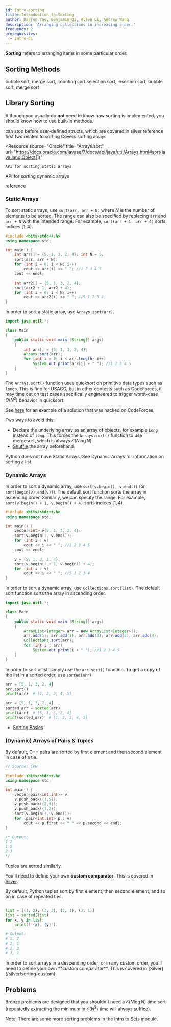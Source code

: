 ```yaml
---
id: intro-sorting
title: Introduction to Sorting
author: Darren Yao, Benjamin Qi, Allen Li, Andrew Wang
description: 'Arranging collections in increasing order.'
frequency: 2
prerequisites:
  - intro-ds
---
```


**Sorting** refers to arranging items in some particular order.

## Sorting Methods

<FocusProblem problem="bubble" />

<Resources>
	<Resource source="CPH" title="3.1 - Sorting Theory" starred>
		bubble sort, merge sort, counting sort
	</Resource>
	<Resource source="CSA" title="Sorting" url="sorting">
		selection sort, insertion sort, bubble sort, merge sort
	</Resource>
</Resources>

<!-- No bronze problem should require you to sort an array in $\mathcal{O}(N\log N)$ time for Bronze,  -->

## Library Sorting

Although you usually do **not** need to know how sorting is implemented, you
should know how to use built-in methods.

<LanguageSection>

<CPPSection>

<Resources>
	<Resource source="CPH" title="3.2 - Sorting in C++" starred>
		can stop before user-defined structs, which are covered in silver
	</Resource>
	<Resource
		source="CPP"
		title="std::sort"
		url="https://en.cppreference.com/w/cpp/algorithm/sort"
	>
		reference
	</Resource>
	<Resource source="CF" title="C++ Tricks" url="74684">
		first two related to sorting
	</Resource>
</Resources>

</CPPSection>

<JavaSection>

<Resources>
<Resource
	source="tutorialspoint"
	title="Java sorting"
	url="https://www.tutorialspoint.com/java/util/arrays_sort_object_index.htm"
>
	Covers sorting arrays
</Resource>

<Resource
	source="Oracle"
	title="Arrays.sort"
	url="https://docs.oracle.com/javase/7/docs/api/java/util/Arrays.html#sort(java.lang.Object[])"
>
	API for sorting static arrays
</Resource>

<Resource 
	  source = "Oracle"
	  title = "Collections.sort"
	  url = "https://docs.oracle.com/javase/7/docs/api/java/util/Collections.html#sort(java.util.List)"
	>
	API for sorting dynamic arrays
</Resource>
</Resources>

</JavaSection>

<PySection>

<Resources>
	<Resource
		source="PY"
		title="Sorting HOW TO"
		url="https://docs.python.org/3/howto/sorting.html"
	>
		reference
	</Resource>
</Resources>

</PySection>

</LanguageSection>

### Static Arrays

<LanguageSection>

<CPPSection>

To sort static arrays, use `sort(arr, arr + N)` where $N$ is the number of
elements to be sorted. The range can also be specified by replacing `arr` and
`arr + N` with the intended range. For example, `sort(arr + 1, arr + 4)` sorts
indices $[1, 4)$.

```cpp
#include <bits/stdc++.h>
using namespace std;

int main() {
	int arr[] = {5, 1, 3, 2, 4}; int N = 5;
	sort(arr, arr + N);
	for (int i = 0; i < N; i++)
		cout << arr[i] << " "; //1 2 3 4 5
	cout << endl;

	int arr2[] = {5, 1, 3, 2, 4};
	sort(arr2 + 1, arr2 + 4);
	for (int i = 0; i < N; i++)
		cout << arr2[i] << " "; //5 1 2 3 4
}

```

</CPPSection>

<JavaSection>

In order to sort a static array, use `Arrays.sort(arr)`.

```java
import java.util.*;

class Main
{
	public static void main (String[] args)
	{
		int arr[] = {5, 1, 3, 2, 4};
		Arrays.sort(arr);
		for (int i = 0; i < arr.length; i++)
			System.out.print(arr[i] + " "); //1 2 3 4 5
	}
}
```

<Warning>

The `Arrays.sort()` function uses quicksort on primitive data types such as
`long`s. This is fine for USACO, but in other contests such as CodeForces, it
may time out on test cases specifically engineered to trigger worst-case
$\Theta(N^2)$ behavior in quicksort.

</Warning>

See [here](https://codeforces.com/contest/1324/hacks/625031/) for an example of
a solution that was hacked on CodeForces.

Two ways to avoid this:

- Declare the underlying array as an array of objects, for example `Long`
  instead of `long`. This forces the `Arrays.sort()` function to use mergesort,
  which is always $\mathcal{O}(N \log N)$.
- [Shuffle](https://pastebin.com/k6gCRJDv) the array beforehand.

</JavaSection>

<PySection>
Python does not have Static Arrays. See Dynamic Arrays for information on sorting a list.
</PySection>
</LanguageSection>

### Dynamic Arrays

<LanguageSection>

<CPPSection>

In order to sort a dynamic array, use `sort(v.begin(), v.end())` (or
`sort(begin(v),end(v))`). The default sort function sorts the array in ascending
order. Similarly, we can specify the range. For example,
`sort(v.begin() + 1, v.begin() + 4)` sorts indices $[1, 4)$.

```cpp
#include <bits/stdc++.h>
using namespace std;

int main() {
	vector<int> v{5, 1, 3, 2, 4};
	sort(v.begin(), v.end());
	for (int i : v)
		cout << i << " "; //1 2 3 4 5
	cout << endl;

	v = {5, 1, 3, 2, 4};
	sort(v.begin() + 1, v.begin() + 4);
	for (int i : v)
		cout << i << " "; //5 1 2 3 4
}

```

</CPPSection>

<JavaSection>

In order to sort a dynamic array, use `Collections.sort(list)`. The default sort
function sorts the array in ascending order.

```java
import java.util.*;

class Main
{
	public static void main (String[] args)
	{
		ArrayList<Integer> arr = new ArrayList<Integer>();
		arr.add(5); arr.add(1); arr.add(3); arr.add(2); arr.add(4);
		Collections.sort(arr);
		for (int i : arr)
			System.out.print(i + " "); //1 2 3 4 5
	}
}
```

</JavaSection>

<PySection>

In order to sort a list, simply use the `arr.sort()` function. To get a copy of the list in a sorted order, use `sorted(arr)`
	
```python
arr = [5, 1, 3, 2, 4]
arr.sort()
print(arr)  # [1, 2, 3, 4, 5]
	
arr = [5, 1, 3, 2, 4]
sorted_arr = sorted(arr) 
print(arr)  # [5, 1, 3, 2, 4]
print(sorted_arr)  # [1, 2, 3, 4, 5]
```

- [Sorting Basics](https://docs.python.org/3/howto/sorting.html)

</PySection>

</LanguageSection>

### (Dynamic) Arrays of Pairs & Tuples

<LanguageSection>

<CPPSection>

By default, C++ pairs are sorted by first element and then second element in
case of a tie.

```cpp
// Source: CPH

#include <bits/stdc++.h>
using namespace std;

int main() {
	vector<pair<int,int>> v;
	v.push_back({1,5});
	v.push_back({2,3});
	v.push_back({1,2});
	sort(v.begin(), v.end());
	for (pair<int,int> p : v)
		cout << p.first << " " << p.second << endl;
}

/* Output:
1 2
1 5
2 3
*/
```

Tuples are sorted similarly.

</CPPSection>

<JavaSection>

You'll need to define your own **custom comparator**. This is covered in
[Silver](/silver/sorting-custom).

</JavaSection>

<PySection>

By default, Python tuples sort by first element, then second element, and so on
in case of repeated ties.

```py

list = [(1, 2), (2, 3), (2, 1), (3, 1)]
list = sorted(list)
for x, y in list:
	print(f'{x}, {y}')

# Output:
# 1, 2
# 2, 1
# 2, 3
# 3, 1
```

</PySection>

</LanguageSection>

<Warning>
In order to sort arrays in a descending order, or in any custom order, you'll need to define your own **custom comparator**. This is covered in
[Silver](/silver/sorting-custom).
</Warning>
	
## Problems

<Warning>

Bronze problems are designed that you shouldn't need a $\mathcal{O}(N\log N)$
time sort (repeatedly extracting the minimum in $\mathcal{O}(N^2)$ time will
always suffice).

</Warning>

<Problems problems="dis" />

Note: There are some more sorting problems in the
[Intro to Sets](/bronze/intro-sets) module.
